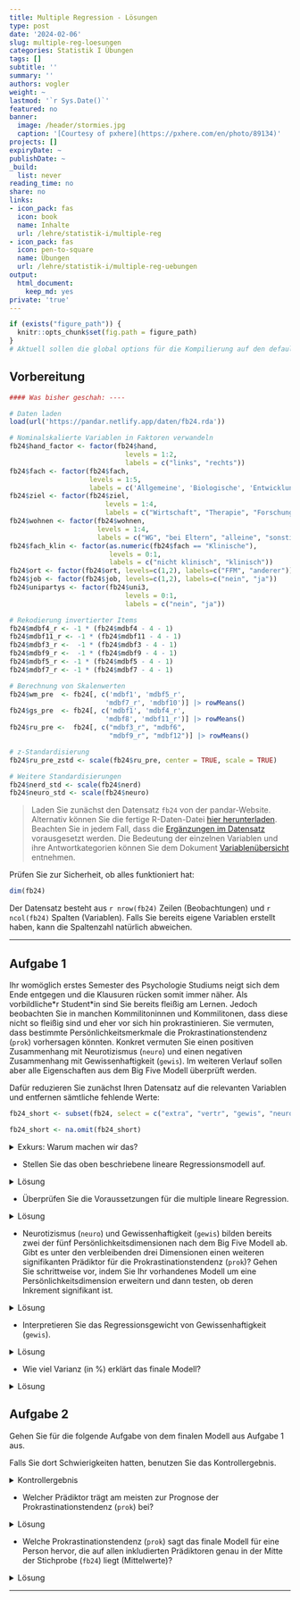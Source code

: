 ```yaml
---
title: Multiple Regression - Lösungen
type: post
date: '2024-02-06'
slug: multiple-reg-loesungen
categories: Statistik I Übungen
tags: []
subtitle: ''
summary: ''
authors: vogler
weight: ~
lastmod: '`r Sys.Date()`'
featured: no
banner:
  image: /header/stormies.jpg
  caption: '[Courtesy of pxhere](https://pxhere.com/en/photo/89134)'
projects: []
expiryDate: ~
publishDate: ~
_build:
  list: never
reading_time: no
share: no
links:
- icon_pack: fas
  icon: book
  name: Inhalte
  url: /lehre/statistik-i/multiple-reg
- icon_pack: fas
  icon: pen-to-square
  name: Übungen
  url: /lehre/statistik-i/multiple-reg-uebungen
output:
  html_document:
    keep_md: yes
private: 'true'
---
```


```r
if (exists("figure_path")) {
  knitr::opts_chunk$set(fig.path = figure_path)
}
# Aktuell sollen die global options für die Kompilierung auf den default Einstellungen gelassen werden
```

## Vorbereitung

```r
#### Was bisher geschah: ----

# Daten laden
load(url('https://pandar.netlify.app/daten/fb24.rda'))

# Nominalskalierte Variablen in Faktoren verwandeln
fb24$hand_factor <- factor(fb24$hand,
                             levels = 1:2,
                             labels = c("links", "rechts"))
fb24$fach <- factor(fb24$fach,
                    levels = 1:5,
                    labels = c('Allgemeine', 'Biologische', 'Entwicklung', 'Klinische', 'Diag./Meth.'))
fb24$ziel <- factor(fb24$ziel,
                        levels = 1:4,
                        labels = c("Wirtschaft", "Therapie", "Forschung", "Andere"))
fb24$wohnen <- factor(fb24$wohnen, 
                      levels = 1:4, 
                      labels = c("WG", "bei Eltern", "alleine", "sonstiges"))
fb24$fach_klin <- factor(as.numeric(fb24$fach == "Klinische"),
                         levels = 0:1,
                         labels = c("nicht klinisch", "klinisch"))
fb24$ort <- factor(fb24$ort, levels=c(1,2), labels=c("FFM", "anderer"))
fb24$job <- factor(fb24$job, levels=c(1,2), labels=c("nein", "ja"))
fb24$unipartys <- factor(fb24$uni3,
                             levels = 0:1,
                             labels = c("nein", "ja"))

# Rekodierung invertierter Items
fb24$mdbf4_r <- -1 * (fb24$mdbf4 - 4 - 1)
fb24$mdbf11_r <- -1 * (fb24$mdbf11 - 4 - 1)
fb24$mdbf3_r <-  -1 * (fb24$mdbf3 - 4 - 1)
fb24$mdbf9_r <-  -1 * (fb24$mdbf9 - 4 - 1)
fb24$mdbf5_r <- -1 * (fb24$mdbf5 - 4 - 1)
fb24$mdbf7_r <- -1 * (fb24$mdbf7 - 4 - 1)

# Berechnung von Skalenwerten
fb24$wm_pre  <- fb24[, c('mdbf1', 'mdbf5_r', 
                        'mdbf7_r', 'mdbf10')] |> rowMeans()
fb24$gs_pre  <- fb24[, c('mdbf1', 'mdbf4_r', 
                        'mdbf8', 'mdbf11_r')] |> rowMeans()
fb24$ru_pre <-  fb24[, c("mdbf3_r", "mdbf6", 
                         "mdbf9_r", "mdbf12")] |> rowMeans()

# z-Standardisierung
fb24$ru_pre_zstd <- scale(fb24$ru_pre, center = TRUE, scale = TRUE)

# Weitere Standardisierungen
fb24$nerd_std <- scale(fb24$nerd)
fb24$neuro_std <- scale(fb24$neuro)
```

> Laden Sie zunächst den Datensatz `fb24` von der pandar-Website. Alternativ können Sie die fertige R-Daten-Datei [<i class="fas fa-download"></i> hier herunterladen](/daten/fb24.rda). Beachten Sie in jedem Fall, dass die [Ergänzungen im Datensatz](/lehre/statistik-i/multiple-reg/#prep) vorausgesetzt werden. Die Bedeutung der einzelnen Variablen und ihre Antwortkategorien können Sie dem Dokument [Variablenübersicht](/lehre/statistik-i/variablen.pdf) entnehmen.

Prüfen Sie zur Sicherheit, ob alles funktioniert hat: 

```r
dim(fb24)
```

Der Datensatz besteht aus `r nrow(fb24)` Zeilen (Beobachtungen) und `r ncol(fb24)` Spalten (Variablen). Falls Sie bereits eigene Variablen erstellt haben, kann die Spaltenzahl natürlich abweichen.


***

## Aufgabe 1

Ihr womöglich erstes Semester des Psychologie Studiums neigt sich dem Ende entgegen und die Klausuren rücken somit immer näher. Als vorbildliche\*r Student\*in sind Sie bereits fleißig am Lernen.
Jedoch beobachten Sie in manchen Kommilitoninnen und Kommilitonen, dass diese nicht so fleißig sind und eher vor sich hin prokrastinieren.
Sie vermuten, dass bestimmte Persönlichkeitsmerkmale die Prokrastinationstendenz (`prok`) vorhersagen könnten. Konkret vermuten Sie einen positiven Zusammenhang mit Neurotizismus (`neuro`) und einen negativen Zusammenhang mit Gewissenhaftigkeit (`gewis`). Im weiteren Verlauf sollen aber alle Eigenschaften aus dem Big Five Modell überprüft werden.

Dafür reduzieren Sie zunächst Ihren Datensatz auf die relevanten Variablen und entfernen sämtliche fehlende Werte:

```r
fb24_short <- subset(fb24, select = c("extra", "vertr", "gewis", "neuro", "offen", "prok"))

fb24_short <- na.omit(fb24_short)
```

<details>

<summary>Exkurs: Warum machen wir das?</summary>

Zum einen fällt es uns so leichter den Überblick über unsere Daten zu behalten.
Zum anderen ist uns bereits im Kapitel [Multiple Regression](/lehre/statistik-i/multiple-reg) eine Fehlermeldung bei der Verwendung des Befehls `anova()` in Kombination mit fehlenden Werten (`NA`) begegnet.
Da wir im Folgenden erneut mit den Big Five Variablen arbeiten, gehen wir dieser Fehlermeldung bereits im Vorhinein aus dem Weg.

```r
#Gibt es mindestens ein fehlenden Wert auf den 6 Variablen?
anyNA(fb24[, c("extra", "vertr", "gewis", "neuro", "offen", "prok")])

#Auf welcher Variable und wie viele NA's gibt es?
summary(fb24[, c("extra", "vertr", "gewis", "neuro", "offen", "prok")])
#ein NA auf vertr
```

</details>


-   Stellen Sie das oben beschriebene lineare Regressionsmodell auf.

<details>

<summary>Lösung</summary>

```r
mod_base <- lm(prok ~ neuro + gewis, data = fb24_short)
```

</details>


-   Überprüfen Sie die Voraussetzungen für die multiple lineare Regression.

<details>

<summary>Lösung</summary>

**Voraussetzungen:**

1.    Korrekte Spezifikation des Modells

2.    Messfehlerfreiheit der unabhängigen Variablen

3.    Unabhängigkeit der Residuen

4.    Homoskedastizität der Residuen

5.    Normalverteilung der Residuen


```r
# Korrekte Spezifikation des Modells --> Linearität

#Einfache Regressionsmodelle aufstellen
mod_neuro <- lm(prok ~ neuro, data = fb24_short)

mod_gewis <- lm(prok ~ gewis, data = fb24_short)

#Überprüfung der Linearität
par(mfrow = c(1, 2))

plot(fb24_short$prok ~ fb24_short$neuro, 
     xlab = "Neurotizismus", 
     ylab = "Prokrastinationstendenz")
lines(lowess(fb24_short$neuro, fb24_short$prok), col = "red")
abline(mod_neuro, col = "blue")


plot(fb24_short$prok ~ fb24_short$gewis, 
     xlab = "Gewissenhaftigkeit",
     ylab = "Prokrastinationstendenz")
lines(lowess(fb24_short$gewis, fb24_short$prok), col = "red")
abline(mod_gewis, col = "blue")
```

Für beide Variablen sind klare lineare Verläufe erkennbar.

```r
#1x2 Ansicht der Plots beenden
dev.off()
```

Bei der **Messfehlerfreiheit der unabhängigen Variablen** geht man davon aus, dass der Fragebogen den man nutzt fehlerfrei misst, insbesondere unsere unabhängigen Variablen. Wie bereits im Kapitel [Multiple Regression](/lehre/statistik-i/multiple-regression) besprochen ist das selten der Fall und wir können uns Reliabilitätsmaßen wie Cronbachs Alpha und McDonalds Omega bedienen um das Ausmaß des Fehlers zu quantifizieren.
Bei der Nennung dieser belassen wir es aber für diese Aufgabe mal und nehmen an dass diese Voraussetzung **nicht** verletzt ist.

Auch die Voraussetzung der **Unabhängigkeit der Residuen** ist inhaltlicher Natur. In diesem Fall gehen wir davon aus, dass Sie den Fragebogen am Anfang des Semesters weitgehend unabhängig voneinander bearbeitet haben. Somit ist auch diese Voraussetzung erfüllt.

```r
#Homoskedastizität der Residuen
plot(mod_base, which = 3)

car::ncvTest(mod_base) #nicht signifikant --> Homoskedastizität wird angenommen
```

```r
#Normalverteilung der Residuen
car::qqPlot(mod_base)

shapiro.test(mod_base$residuals) #nicht signifikant --> Normalverteilung wird angenommen
```

*Anmerkung:* Sowohl bei der Überprüfung der Homoskedastizität als auch der Normalverteilung bedienen wir uns Funktionen des `car`-Pakets. Dieses müssen wir nicht explizit mit dem `library()`-Befehl laden wenn wir zunächst den Namen des Pakets nennen, dann zwei Doppelpunkte und die Funktion folgen.
Dies ist selbst dann zu empfehlen wenn man die Pakete bereits geladen hat da so auch im Nachhinein ersichtlich ist aus welchem Paket welche Funktion genutzt wurde.

</details>


-   Neurotizismus (`neuro`) und Gewissenhaftigkeit (`gewis`) bilden bereits zwei der fünf Persönlichkeitsdimensionen nach dem Big Five Modell ab. Gibt es unter den verbleibenden drei Dimensionen einen weiteren signifikanten Prädiktor für die Prokrastinationstendenz (`prok`)? Gehen Sie schrittweise vor, indem Sie Ihr vorhandenes Modell um eine Persönlichkeitsdimension erweitern und dann testen, ob deren Inkrement signifikant ist.

<details>

<summary>Lösung</summary>

```r
#Extraversion
mod_base_extra <- lm(prok ~ neuro + gewis + extra, data = fb24_short)

anova(mod_base, mod_base_extra) #nicht signifikant

#Verträglichkeit
mod_base_vertr <- lm(prok ~ neuro + gewis + vertr, data = fb24_short)

anova(mod_base, mod_base_vertr) #nicht signifikant

#Offenheit für neue Erfahrungen
mod_base_offen <- lm(prok ~ neuro + gewis + offen, data = fb24_short)

anova(mod_base, mod_base_offen) #nicht signifikant
```

```r
#Inkrement von Extraversion
summary(mod_base_extra)$r.squared - summary(mod_base)$r.squared 
```

```r
extra_anova <- anova(mod_base, mod_base_extra)

ink_extra <- summary(mod_base_extra)$r.squared - summary(mod_base)$r.squared
```

Keine weitere Dimension der Big Five  kommt als weiterer signifikanter Prädiktor für Prokrastinationstendenz bei unserem Modell in Frage. 

Somit lautet unser finales Modell weiterhin wie folgt:

```r
mod_final <- lm(prok ~ neuro + gewis, data = fb24_short)

summary(mod_final)
```

```r

mod_final_summary <- summary(mod_final)

```

</details>


-   Interpretieren Sie das Regressionsgewicht von Gewissenhaftigkeit (`gewis`).

<details>

<summary>Lösung</summary>

Zwei Personen die den **gleichen** Neurotizismus-Wert haben, sich aber um eine Einheit in der Gewissenhaftigkeit unterscheiden, unterscheiden sich um $\pm `r round(abs(mod_final[["coefficients"]][["gewis"]]), 2)`$ Einheiten in der Prokrastinationstendenz.

</details>


-   Wie viel Varianz (in %) erklärt das finale Modell?

<details>

<summary>Lösung</summary>

```r
summary(mod_final)$r.squared
```

Der Determinationskoeffizient ($R^2 =$ `r round(summary(mod_final)$r.squared, 4)`) besagt das `r round(100 * summary(mod_final)$r.squared, 2)`% der Varianz in der Prokrastinationstendenz durch unser Modell aus zwei Prädiktoren (`neuro`, `gewis`) erklärt wird.  

</details>



## Aufgabe 2

Gehen Sie für die folgende Aufgabe von dem finalen Modell aus Aufgabe 1 aus.

Falls Sie dort Schwierigkeiten hatten, benutzen Sie das Kontrollergebnis.

<details>

<summary>Kontrollergebnis</summary>

```r
mod_final <- lm(prok ~ neuro + gewis, data = fb24_short)
```

</details>


-   Welcher Prädiktor trägt am meisten zur Prognose der Prokrastinationstendenz (`prok`) bei?
  
<details>

<summary>Lösung</summary>

Hierfür betrachten wir unsere Regressionsgewichte:

```r
mod_final$coefficients
```

Diese sind jedoch noch von der benutzten Skala abhängig weswegen wir noch keine Aussage darüber treffen können welches das "beste" Regressionsgewicht ist. Daher standardisieren wir unser Modell, um uns von der Skalenabhängigkeit zu befreien.
(Ausführlicher wurde dieses Vorgehen im Kapitel [Einfache Lineare Regression](/lehre/statistik-i/einfache-reg) besprochen.)

```r
library(lm.beta)
```

```r
mod_final_std <- lm.beta(mod_final)

summary(mod_final_std)
```

Das betragsmäßig größte standardisierte Regressionsgewicht hat der Neurotizismus mit `r round(mod_final_std[["standardized.coefficients"]][["neuro"]], 3)`.
Somit lässt sich die Aussage treffen, das Neurotizismus im Vergleich zu Gewissenhaftigkeit am meisten zu der Vorhersage der Prokrastinationstendenz beiträgt.

</details>


-   Welche Prokrastinationstendenz (`prok`) sagt das finale Modell für eine Person hervor, die auf allen inkludierten Prädiktoren genau in der Mitte der Stichprobe (`fb24`) liegt (Mittelwerte)?

<details>

<summary>Lösung</summary>

Im Folgenden werden drei Lösungsansätze gezeigt, die sich in ihrer Komplexität unterscheiden. Sofern Sie auf einen der drei gekommen sind oder einen weiteren Ansatz gefunden haben der zum gleichen Ergebnis kommt, haben Sie die Aufgabe erfolgreich geeistert.

```r
#1. Ansatz
means <- data.frame(neuro = mean(fb24_short$neuro),
                    gewis = mean(fb24_short$gewis))

predict(mod_final, newdata = means)
```

**Erklärung:**

Hierbei handelt es sich um den standard Ansatz wenn es darum geht für eine neue Person mit folgenden Werten auf den Prädiktoren eine Vorhersage zu treffen.

```r
#2. Ansatz
mod_final_sc <- lm(prok ~ scale(neuro) + scale(gewis), data = fb24_short)

mod_final_sc$coefficients[1]
```

**Erklärung:**

Schematisch können wir für unser Modell folgende Formel aufstellen:

\begin{align}
\hat{y} = b_1 * x_1 + b_2 * x_2 + b_0
\end{align}


Wenn wir uns an die Formel zum Standardisieren erinnern, lautet diese wie folgt:

\begin{align}
x_{std} = \frac{x - \bar{x}}{\hat{\sigma}}
\end{align}

Setzen wir die zweite Formel in die Erste ein erhalten wir:

\begin{align}
\hat{y} = b_1 * \frac{x_1 - \bar{x_1}}{\hat{\sigma_1}} + b_2 * \frac{x_2 - \bar{x_2}}{\hat{\sigma_2}} + b_0
\end{align}

Nun interessiert uns die vorhergesagte Prokrastinationstendenz ($\hat{y}$) für eine Person die auf beiden Variablen ($x_1, x_2$) genau den Mittelwert dieser Variable ($\bar{x_1}, \bar{x_2}$) aufweist.
Setzen wir für $x_1, x_2$ die Mittelwerte ein sehen wir das in den Zählern nur noch Nullen übrigbleiben.


Unsere Formel reduziert sich dann auf:

\begin{align}
\hat{y} = b_0
\end{align}

$\rightarrow$ Für eine Person, die auf allen standardisierten Prädiktoren genau den Mittelwert dieser Variable als eigenen Wert hat, ist die prognostizierte Prokrastinationstendenz gleich dem Intercept.

```r
#3. Ansatz
mean(fb24_short$prok)
```

**Erklärung:**

Aufgrund dessen wie unser Regressionsmodell mathematisch definiert ist, entspricht die vorhergesagte Prokrastinationstendenz für eine Person, die auf allen Prädiktorvariablen deren Mittelwert als eigenen Wert hat, der mittleren Prokrastinationstendenz in der Stichprobe aus der das Modell entstanden ist.

</details>

***
